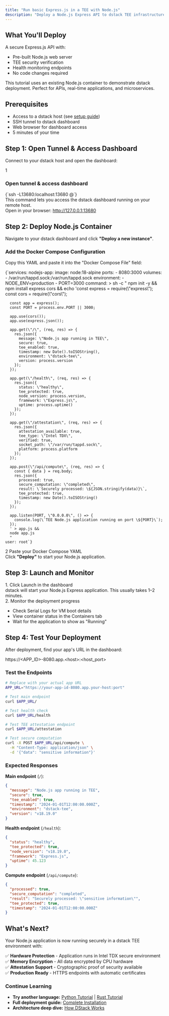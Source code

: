 ```yaml
---
title: "Run basic Express.js in a TEE with Node.js"
description: "Deploy a Node.js Express API to dstack TEE infrastructure using a pre-built container"
---
```


<div className="grid grid-cols-1 md:grid-cols-2 gap-4 mb-6">

  <div className="bg-blue-50 border border-blue-200 rounded-lg p-4">
    <h2 className="font-semibold text-blue-900 mb-2">What You'll Deploy</h2>
    <p className="mb-2">A secure Express.js API with:</p>
    <ul className="list-disc list-inside text-sm text-blue-900 space-y-1">
      <li>Pre-built Node.js web server</li>
      <li>TEE security verification</li>
      <li>Health monitoring endpoints</li>
      <li>No code changes required</li>
    </ul>
    <p className="mt-4 text-xs text-blue-700">
      This tutorial uses an existing Node.js container to demonstrate dstack deployment. Perfect for APIs, real-time applications, and microservices.
    </p>
  </div>

  <div className="bg-green-50 border border-green-200 rounded-lg p-4">
    <h2 className="font-semibold text-green-900 mb-2">Prerequisites</h2>
    <ul className="list-disc list-inside text-sm text-green-900 space-y-1">
      <li>Access to a dstack host (see <a href="/docs/getting-started/install/app-jupiter-guide" className="underline">setup guide</a>)</li>
      <li>SSH tunnel to dstack dashboard</li>
      <li>Web browser for dashboard access</li>
      <li>5 minutes of your time</li>
    </ul>
  </div>

</div>

## Step 1: Open Tunnel & Access Dashboard

Connect to your dstack host and open the dashboard:

<div className="rounded border border-gray-300 p-4 flex flex-col space-y-3 w-full max-w-2xl mx-auto">
  <div className="flex items-center gap-2 mb-1">
    <span className="inline-flex items-center justify-center w-7 h-7 rounded-full border border-gray-400 text-gray-800 font-bold text-base bg-white">1</span>
    <h3 className="font-semibold text-gray-900 text-base tracking-tight">Open tunnel &amp; access dashboard</h3>
  </div>
  <CodeBlock language="bash">
    {`ssh -L13680:localhost:13680 <user>@<host>`}
  </CodeBlock>
  <div className="text-xs text-gray-600">
    This command lets you access the dstack dashboard running on your remote host.
  </div>
  <div className="flex flex-col space-y-0.5">
    <span className="text-xs text-gray-600">Open in your browser:</span>
    <a href="http://127.0.0.1:13680/" className="text-gray-800 underline font-medium">http://127.0.0.1:13680</a>
  </div>
</div>

## Step 2: Deploy Node.js Container

Navigate to your dstack dashboard and click **"Deploy a new instance"**.

### Add the Docker Compose Configuration

Copy this YAML and paste it into the "Docker Compose File" field:

<CodeBlock language="yaml">
{`services:
  nodejs-app:
    image: node:18-alpine
    ports:
      - 8080:3000
    volumes:
      - /var/run/tappd.sock:/var/run/tappd.sock
    environment:
      - NODE_ENV=production
      - PORT=3000
    command: >
      sh -c "
      npm init -y &&
      npm install express cors &&
      echo 'const express = require(\"express\");
      const cors = require(\"cors\");
      
      const app = express();
      const PORT = process.env.PORT || 3000;
      
      app.use(cors());
      app.use(express.json());
      
      app.get(\"/\", (req, res) => {
        res.json({
          message: \"Node.js app running in TEE\",
          secure: true,
          tee_enabled: true,
          timestamp: new Date().toISOString(),
          environment: \"dstack-tee\",
          version: process.version
        });
      });
      
      app.get(\"/health\", (req, res) => {
        res.json({
          status: \"healthy\",
          tee_protected: true,
          node_version: process.version,
          framework: \"Express.js\",
          uptime: process.uptime()
        });
      });
      
      app.get(\"/attestation\", (req, res) => {
        res.json({
          attestation_available: true,
          tee_type: \"Intel TDX\",
          verified: true,
          socket_path: \"/var/run/tappd.sock\",
          platform: process.platform
        });
      });
      
      app.post(\"/api/compute\", (req, res) => {
        const { data } = req.body;
        res.json({
          processed: true,
          secure_computation: \"completed\",
          result: \`Securely processed: \${JSON.stringify(data)}\`,
          tee_protected: true,
          timestamp: new Date().toISOString()
        });
      });
      
      app.listen(PORT, \"0.0.0.0\", () => {
        console.log(\`TEE Node.js application running on port \${PORT}\`);
      });
      ' > app.js &&
      node app.js
      "
    user: root`}
</CodeBlock>

<div className="mt-8 max-w-2xl mx-auto">
  <div className="flex items-center space-x-2 mb-2">
    <span className="inline-flex items-center justify-center w-5 h-5 bg-blue-100 text-blue-600 rounded-full text-xs font-bold">2</span>
    <span className="text-sm text-gray-700 font-medium">Paste your Docker Compose YAML</span>
  </div>
  <div className="mt-2 text-xs text-gray-600 text-center">
    Click <strong className="text-blue-700">"Deploy"</strong> to start your Node.js application.
  </div>
</div>

## Step 3: Launch and Monitor

<div className="max-w-2xl mx-auto mt-8 space-y-6">

  <div className="rounded border border-gray-200 bg-white p-4 flex flex-col items-center">
    <div className="mt-3 text-base text-gray-800 font-medium text-center">
      1. Click <span className="text-blue-700 font-semibold">Launch</span> in the dashboard
    </div>
    <div className="mt-1 text-sm text-gray-600 text-center">
      dstack will start your Node.js Express application. This usually takes 1–2 minutes.
    </div>
  </div>

  <div className="rounded border border-gray-200 bg-white p-4 flex flex-col items-center">
    <div className="mt-3 text-base text-gray-800 font-medium text-center">
      2. Monitor the deployment progress
    </div>
    <ul className="mt-2 text-sm text-gray-600 list-disc list-inside text-left space-y-1">
      <li>Check <span className="font-semibold">Serial Logs</span> for VM boot details</li>
      <li>View container status in the <span className="font-semibold">Containers</span> tab</li>
      <li>Wait for the application to show as "Running"</li>
    </ul>
  </div>

</div>

## Step 4: Test Your Deployment

After deployment, find your app's URL in the dashboard:

<CodeBlock language="text">
https://&lt;APP_ID&gt;-8080.app.&lt;host&gt;:&lt;host_port&gt;
</CodeBlock>

### Test the Endpoints
```bash
# Replace with your actual app URL
APP_URL="https://your-app-id-8080.app.your-host:port"

# Test main endpoint
curl $APP_URL/

# Test health check
curl $APP_URL/health

# Test TEE attestation endpoint
curl $APP_URL/attestation

# Test secure computation
curl -X POST $APP_URL/api/compute \
  -H "Content-Type: application/json" \
  -d '{"data": "sensitive information"}'
```

### Expected Responses

**Main endpoint** (`/`):
```json
{
  "message": "Node.js app running in TEE",
  "secure": true,
  "tee_enabled": true,
  "timestamp": "2024-01-01T12:00:00.000Z",
  "environment": "dstack-tee",
  "version": "v18.19.0"
}
```

**Health endpoint** (`/health`):
```json
{
  "status": "healthy",
  "tee_protected": true,
  "node_version": "v18.19.0",
  "framework": "Express.js",
  "uptime": 45.123
}
```

**Compute endpoint** (`/api/compute`):
```json
{
  "processed": true,
  "secure_computation": "completed",
  "result": "Securely processed: \"sensitive information\"",
  "tee_protected": true,
  "timestamp": "2024-01-01T12:00:00.000Z"
}
```

## What's Next?

Your Node.js application is now running securely in a dstack TEE environment with:

✅ **Hardware Protection** - Application runs in Intel TDX secure environment  
✅ **Memory Encryption** - All data encrypted by CPU hardware  
✅ **Attestation Support** - Cryptographic proof of security available  
✅ **Production Ready** - HTTPS endpoints with automatic certificates  

### Continue Learning

- **Try another language:** [Python Tutorial](/docs/tutorials/python-example) | [Rust Tutorial](/docs/tutorials/rust-example)
- **Full deployment guide:** [Complete Installation](/docs/getting-started/first-deployment-steps/deploying-applications)
- **Architecture deep dive:** [How DStack Works](/docs/overview/what-is-dstack) 
